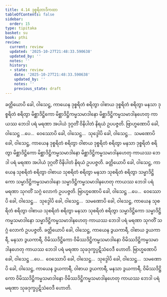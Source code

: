 ```yaml
---
title: 4.14 ဒုစ္စရိတာဒိကထာ
tableOfContents: false
sidebar:
  order: 15
type: tipitaka
basket: su
book: pthi
review:
  current: review
  updated: '2025-10-27T21:48:33.590638'
  updated_by: ''
  notes: ''
  history:
  - state: review
    date: '2025-10-27T21:48:33.590638'
    updated_by: ''
    notes: ''
    previous_state: draft
---
```



<ReviewStatus review={frontmatter.review} showDetails={true} />

<HypothesisAnnotation frontmatter={frontmatter} />

<DynamicBreadcrumb />

<Division number="136" book="pthi" e="ch" v="8" p="79">

<Paragraph number="278" book="pthi">
ခတ္တိယောပိ ခေါ, ဝါသေဋ္ဌ, ကာယေန ဒုစ္စရိတံ စရိတွာ ဝါစာယ ဒုစ္စရိတံ စရိတွာ မနသာ ဒုစ္စရိတံ စရိတွာ မိစ္ဆာဒိဋ္ဌိကော မိစ္ဆာဒိဋ္ဌိကမ္မသမာဒါနော မိစ္ဆာဒိဋ္ဌိကမ္မသမာဒါနဟေတု ကာယဿ ဘေဒါ ပရံ မရဏာ အပါယံ ဒုဂ္ဂတိံ ဝိနိပါတံ နိရယံ ဥပပဇ္ဇတိ. ဗြာဟ္မဏောပိ ခေါ, ဝါသေဋ္ဌ …ပေ…  ဝေဿောပိ ခေါ, ဝါသေဋ္ဌ…  သုဒ္ဒေါပိ ခေါ, ဝါသေဋ္ဌ…  သမဏောပိ ခေါ, ဝါသေဋ္ဌ, ကာယေန ဒုစ္စရိတံ စရိတွာ ဝါစာယ ဒုစ္စရိတံ စရိတွာ မနသာ ဒုစ္စရိတံ စရိတွာ မိစ္ဆာဒိဋ္ဌိကော မိစ္ဆာဒိဋ္ဌိကမ္မသမာဒါနော မိစ္ဆာဒိဋ္ဌိကမ္မသမာဒါနဟေတု ကာယဿ ဘေဒါ ပရံ မရဏာ အပါယံ ဒုဂ္ဂတိံ ဝိနိပါတံ နိရယံ ဥပပဇ္ဇတိ.
</Paragraph>

<Paragraph number="279" book="pthi">
ခတ္တိယောပိ ခေါ, ဝါသေဋ္ဌ, ကာယေန သုစရိတံ စရိတွာ ဝါစာယ သုစရိတံ စရိတွာ မနသာ သုစရိတံ စရိတွာ သမ္မာဒိဋ္ဌိကော သမ္မာဒိဋ္ဌိကမ္မသမာဒါနော သမ္မာဒိဋ္ဌိကမ္မသမာဒါနဟေတု ကာယဿ ဘေဒါ ပရံ မရဏာ သုဂတိံ သဂ္ဂံ လောကံ ဥပပဇ္ဇတိ. ဗြာဟ္မဏောပိ ခေါ, ဝါသေဋ္ဌ …ပေ…  ဝေဿောပိ ခေါ, ဝါသေဋ္ဌ…  သုဒ္ဒေါပိ ခေါ, ဝါသေဋ္ဌ…  သမဏောပိ ခေါ, ဝါသေဋ္ဌ, ကာယေန သုစရိတံ စရိတွာ ဝါစာယ သုစရိတံ စရိတွာ မနသာ သုစရိတံ စရိတွာ သမ္မာဒိဋ္ဌိကော သမ္မာဒိဋ္ဌိကမ္မသမာဒါနော သမ္မာဒိဋ္ဌိကမ္မသမာဒါနဟေတု ကာယဿ ဘေဒါ ပရံ မရဏာ သုဂတိံ သဂ္ဂံ လောကံ ဥပပဇ္ဇတိ.
</Paragraph>

</Division>
<Division number="137" book="pthi" e="ch" v="8" p="80">

<Paragraph number="280" book="pthi">
ခတ္တိယောပိ ခေါ, ဝါသေဋ္ဌ, ကာယေန ဒွယကာရီ, ဝါစာယ ဒွယကာရီ, မနသာ ဒွယကာရီ, ဝိမိဿဒိဋ္ဌိကော ဝိမိဿဒိဋ္ဌိကမ္မသမာဒါနော ဝိမိဿဒိဋ္ဌိကမ္မသမာဒါနဟေတု ကာယဿ ဘေဒါ ပရံ မရဏာ သုခဒုက္ခပ္ပဋိသံဝေဒီ ဟောတိ. ဗြာဟ္မဏောပိ ခေါ, ဝါသေဋ္ဌ …ပေ…  ဝေဿောပိ ခေါ, ဝါသေဋ္ဌ…  သုဒ္ဒေါပိ ခေါ, ဝါသေဋ္ဌ…  သမဏောပိ ခေါ, ဝါသေဋ္ဌ, ကာယေန ဒွယကာရီ, ဝါစာယ ဒွယကာရီ, မနသာ ဒွယကာရီ, ဝိမိဿဒိဋ္ဌိကော ဝိမိဿဒိဋ္ဌိကမ္မသမာဒါနော ဝိမိဿဒိဋ္ဌိကမ္မသမာဒါနဟေတု ကာယဿ ဘေဒါ ပရံ မရဏာ သုခဒုက္ခပ္ပဋိသံဝေဒီ ဟောတိ.
</Paragraph>
</Division>